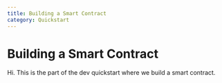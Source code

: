 ```yaml
---
title: Building a Smart Contract
category: Quickstart
---
```


# Building a Smart Contract

Hi. This is the part of the dev quickstart where we build a smart contract.
